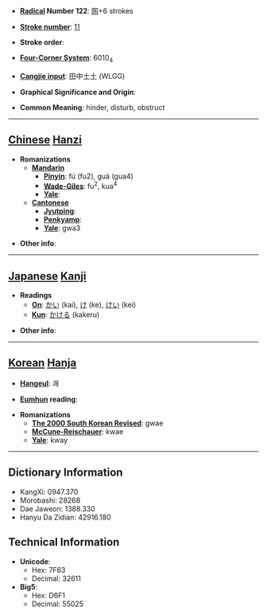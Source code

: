 * '''[[Wiktionary:Chinese radical index| Radical]] Number 122''': [[Wiktionary:Chinese radical index 网|网]]+6 strokes

* '''[[Wiktionary:Chinese total strokes index|Stroke number]]''': [[Wiktionary:Chinese total strokes index 11|11]]

* '''Stroke order''': 

* '''[[Wiktionary:Chinese four corner index|Four-Corner System]]''': 6010<sub>4</sub>

* '''[[Wiktionary:Chinese Cangjie index|Cangjie input]]''': 田中土土 (WLGG)

* '''Graphical Significance and Origin''': 

* '''Common Meaning''': hinder, disturb, obstruct

----

== [[Chinese]] [[Hanzi]] ==

* '''Romanizations'''
** '''[[Mandarin]]'''
*** '''[[Pinyin]]''': fú (fu2), guà (gua4)
*** '''[[Wade-Giles]]''': fu<sup>2</sup>, kua<sup>4</sup>
*** '''[[Yale]]''': 
** '''[[Cantonese]]'''
*** '''[[Jyutping]]''':
*** '''[[Penkyamp]]''': 
*** '''[[Yale]]''': gwa3

* '''Other info''': 

----

== [[Japanese]] [[Kanji]] ==

* '''Readings'''
** '''[[On]]''': [[かい]] (kai), [[け]] (ke), [[けい]] (kei)
** '''[[Kun]]''': [[かける]] (kakeru)

* '''Other info''':  

----

== [[Korean]] [[Hanja]] ==

* '''[[Hangeul]]''': 괘

* '''[[Eumhun]] reading''': 

* '''Romanizations'''
** '''[[The 2000 South Korean Revised Romanization|The 2000 South Korean Revised]]''': gwae
** '''[[McCune-Reischauer]]''': kwae
** '''[[Yale]]''': kway

----

== Dictionary Information ==

* KangXi: 0947.370
* Morobashi: 28268
* Dae Jaweon: 1388.330
* Hanyu Da Zidian: 42916.180

== Technical Information ==

* '''Unicode''':
** Hex: 7F63
** Decimal: 32611
* '''Big5''':
** Hex: D6F1
** Decimal: 55025